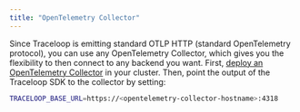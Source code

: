 ```yaml
---
title: "OpenTelemetry Collector"
---
```


Since Traceloop is emitting standard OTLP HTTP (standard OpenTelemetry protocol), you can use any OpenTelemetry Collector, which gives you the flexibility
to then connect to any backend you want.
First, [deploy an OpenTelemetry Collector](https://opentelemetry.io/docs/kubernetes/operator/automatic/#create-an-opentelemetry-collector-optional)
in your cluster.
Then, point the output of the Traceloop SDK to the collector by setting:

```bash
TRACELOOP_BASE_URL=https://<opentelemetry-collector-hostname>:4318
```
